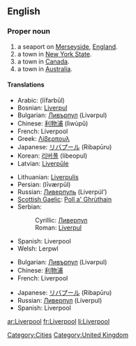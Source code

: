 ==English==
{{wikipedia}}

===Proper noun===
{{en-proper noun}}

# a seaport on [[Merseyside]], [[England]].
# a town in [[New York State]].
# a town in [[Canada]].
# a town in [[Australia]].

====Translations====
{{trans-top|Liverpool, England}}
* Arabic: {{Arab|[[ليفربول]]}} (līfarbūl)
* Bosnian: [[Liverpul]] {{m}}
* Bulgarian: [[Ливърпул]] (Livərpul) {{m}}
* Chinese: [[利物浦]] (lìwùpŭ)
* French: Liverpool
* Greek: [[Λίβερπουλ]]
* Japanese: [[リバプール]] (Ribapūru)
* Korean: [[리버풀]] (libeopul)
* Latvian: [[Liverpūle]]
{{trans-mid}}
* Lithuanian: [[Liverpulis]]
* Persian: {{fa-Arab|[[لیورپول]]}} (līværpūl)
* Russian: [[Ливерпуль]] (Liverpúl’) {{m}}
* [[Scottish Gaelic]]: [[Poll a' Ghrùthain]] {{m}}
* Serbian:
*: Cyrillic: [[Ливерпул]] {{m}}
*: Roman: [[Liverpul]] {{m}}
* Spanish: Liverpool {{m}}
* Welsh: Lerpwl {{m}}
{{trans-bottom}}

{{trans-top|NY, Canada or Australia}}
* Bulgarian: [[Ливърпул]] (Livərpul) {{m}}
* Chinese: [[利物浦]]
* French: Liverpool
{{trans-mid}}
* Japanese: [[リバプール]] (Ribapūru)
* Russian: [[Ливерпул]] (Líverpul) {{m}}
* Spanish: Liverpool {{m}}
{{trans-bottom}}

[[Category:Cities]]
[[Category:United Kingdom]]

[[ar:Liverpool]]
[[fr:Liverpool]]
[[li:Liverpool]]